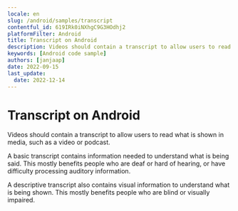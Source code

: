 ```yaml
---
locale: en
slug: /android/samples/transcript
contentful_id: 619IRk0iNXhgC9G3HOdhj2
platformFilter: Android
title: Transcript on Android
description: Videos should contain a transcript to allow users to read what is shown in media, such as a video or podcast.
keywords: [Android code sample]
authors: [janjaap]
date: 2022-09-15
last_update:
  date: 2022-12-14
---
```


# Transcript on Android

Videos should contain a transcript to allow users to read what is shown in media, such as a video or podcast.

A basic transcript contains information needed to understand what is being said. This mostly benefits people who are deaf or hard of hearing, or have difficulty processing auditory information.

A descriptive transcript also contains visual information to understand what is being shown. This mostly benefits people who are blind or visually impaired.

<CodeSample id="media-transcript" locale="en" platform="android"/>
